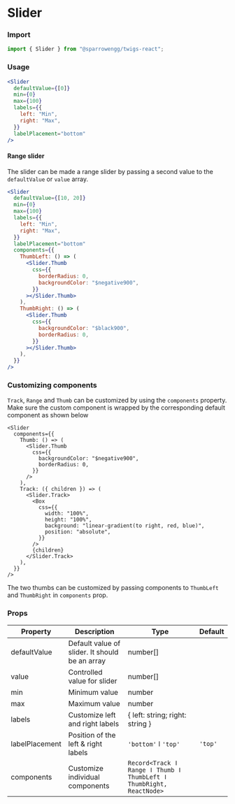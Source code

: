 # Slider

### Import

```jsx
import { Slider } from "@sparrowengg/twigs-react";
```

### Usage

```jsx live
<Slider
  defaultValue={[0]}
  min={0}
  max={100}
  labels={{
    left: "Min",
    right: "Max",
  }}
  labelPlacement="bottom"
/>
```

#### Range slider

The slider can be made a range slider by passing a second value to the `defaultValue` or `value` array.

```jsx live
<Slider
  defaultValue={[10, 20]}
  min={0}
  max={100}
  labels={{
    left: "Min",
    right: "Max",
  }}
  labelPlacement="bottom"
  components={{
    ThumbLeft: () => (
      <Slider.Thumb
        css={{
          borderRadius: 0,
          backgroundColor: "$negative900",
        }}
      ></Slider.Thumb>
    ),
    ThumbRight: () => (
      <Slider.Thumb
        css={{
          backgroundColor: "$black900",
          borderRadius: 0,
        }}
      ></Slider.Thumb>
    ),
  }}
/>
```

### Customizing components

`Track`, `Range` and `Thumb` can be customized by using the `components` property. Make sure the custom component is wrapped by the corresponding default component as shown below

```tsx live
<Slider
  components={{
    Thumb: () => (
      <Slider.Thumb
        css={{
          backgroundColor: "$negative900",
          borderRadius: 0,
        }}
      />
    ),
    Track: ({ children }) => (
      <Slider.Track>
        <Box
          css={{
            width: "100%",
            height: "100%",
            background: "linear-gradient(to right, red, blue)",
            position: "absolute",
          }}
        />
        {children}
      </Slider.Track>
    ),
  }}
/>
```

The two thumbs can be customized by passing components to `ThumbLeft` and `ThumbRight` in `components` prop.

### Props

| Property       | Description                                    | Type                                                                | Default |
| -------------- | ---------------------------------------------- | ------------------------------------------------------------------- | ------- |
| defaultValue   | Default value of slider. It should be an array | number[]                                                            |         |
| value          | Controlled value for slider                    | number[]                                                            |         |
| min            | Minimum value                                  | number                                                              |         |
| max            | Maximum value                                  | number                                                              |         |
| labels         | Customize left and right labels                | { left: string; right: string }                                     |         |
| labelPlacement | Position of the left & right labels            | `'bottom'` ǀ `'top'`                                                | `'top'` |
| components     | Customize individual components                | `Record<Track ǀ Range ǀ Thumb ǀ ThumbLeft ǀ ThumbRight, ReactNode>` |         |
